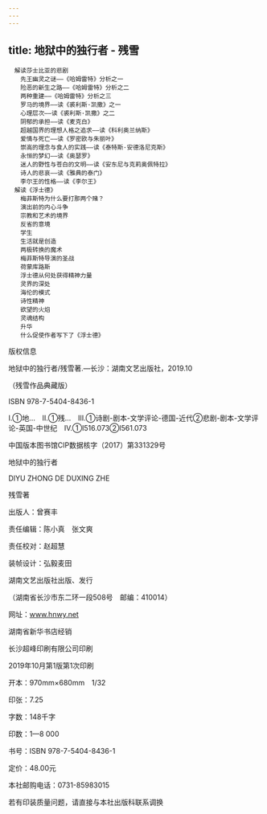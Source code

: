 ```yaml
---
---
---
```

title: 地狱中的独行者 - 残雪
---


```
　解读莎士比亚的悲剧
　　先王幽灵之谜——《哈姆雷特》分析之一
　　险恶的新生之路——《哈姆雷特》分析之二
　　两种重建——《哈姆雷特》分析之三
　　罗马的境界——读《裘利斯·凯撒》之一
　　心理层次——读《裘利斯·凯撒》之二
　　阴郁的承担——读《麦克白》
　　超越国界的理想人格之追求——读《科利奥兰纳斯》
　　爱情与死亡——读《罗密欧与朱丽叶》
　　崇高的理念与食人的实践——读《泰特斯·安德洛尼克斯》
　　永恒的梦幻——读《奥瑟罗》
　　迷人的野性与苍白的文明——读《安东尼与克莉奥佩特拉》
　　诗人的悲哀——读《雅典的泰门》
　　李尔王的性格——读《李尔王》
　解读《浮士德》
　　梅菲斯特为什么要打那两个赌？
　　演出前的内心斗争
　　宗教和艺术的境界
　　反省的意境
　　学生
　　生活就是创造
　　两极转换的魔术
　　梅菲斯特导演的圣战
　　荷蒙库路斯
　　浮士德从何处获得精神力量
　　灵界的深处
　　海伦的模式
　　诗性精神
　　欲望的火焰
　　灵魂结构
　　升华
　　什么促使作者写下了《浮士德》
```



版权信息


地狱中的独行者/残雪著.—长沙：湖南文艺出版社，2019.10

（残雪作品典藏版）

ISBN 978-7-5404-8436-1

Ⅰ.①地…　Ⅱ.①残…　Ⅲ.①诗剧-剧本-文学评论-德国-近代②悲剧-剧本-文学评论-英国-中世纪　Ⅳ.①I516.073②I561.073

中国版本图书馆CIP数据核字（2017）第331329号





地狱中的独行者

DIYU ZHONG DE DUXING ZHE

残雪著

出版人：曾赛丰

责任编辑：陈小真　张文爽

责任校对：赵超慧

装帧设计：弘毅麦田

湖南文艺出版社出版、发行

（湖南省长沙市东二环一段508号　邮编：410014）

网址：www.hnwy.net

湖南省新华书店经销

长沙超峰印刷有限公司印刷

2019年10月第1版第1次印刷

开本：970mm×680mm　1/32

印张：7.25

字数：148千字

印数：1—8 000

书号：ISBN 978-7-5404-8436-1

定价：48.00元

本社邮购电话：0731-85983015

若有印装质量问题，请直接与本社出版科联系调换
